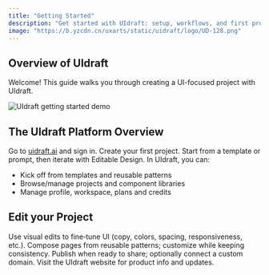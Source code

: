 ```yaml
---
title: "Getting Started"
description: "Get started with UIdraft: setup, workflows, and first project in minutes."
image: "https://b.yzcdn.cn/uxarts/static/uidraft/logo/UD-128.png"
---
```

## Overview of UIdraft

Welcome! This guide walks you through creating a UI-focused project with UIdraft.
<Frame>
  <img src="https://b.ux-cdn.com/uxarts/files/t20250930093901/u0ieiv7c.png" alt="UIdraft getting started demo" style={{ borderRadius: '0.5rem' }} />
</Frame>

## The UIdraft Platform Overview

<AccordionGroup>
  <Accordion title="Create your First Project">
    <Steps>
      <Step title="Step 1">
        Go to <a href="https://uidraft.ai" target="_blank" rel="noreferrer" class="link">uidraft.ai</a> and sign in.
      </Step>
      <Step title="Step 2">
        Create your first project.
      </Step>
      <Step title="Step 3">
        Start from a template or prompt, then iterate with Editable Design.
      </Step>
    </Steps>
  </Accordion>

  <Accordion title="UIdraft Dashboard">
    In UIdraft, you can:
    <ul>
      <li>Kick off from templates and reusable patterns</li>
      <li>Browse/manage projects and component libraries</li>
      <li>Manage profile, workspace, plans and credits</li>
    </ul>
  </Accordion>
</AccordionGroup>

## Edit your Project

<AccordionGroup>
  <Accordion title="Editable Design">
    Use visual edits to fine‑tune UI (copy, colors, spacing, responsiveness, etc.).
  </Accordion>
  <Accordion title="Patterns & Components">
    Compose pages from reusable patterns; customize while keeping consistency.
  </Accordion>
  <Accordion title="Publish & Custom Domain">
    Publish when ready to share; optionally connect a custom domain.
  </Accordion>
</AccordionGroup>

<Card title="UIdraft Website" icon="globe" href="https://uidraft.ai/" horizontal>
  Visit the UIdraft website for product info and updates.
</Card>
